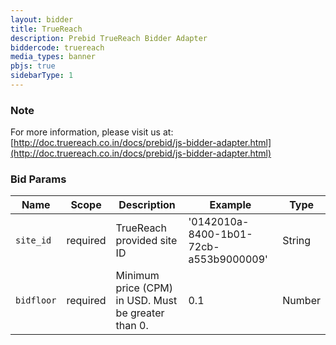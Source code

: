 ```yaml
---
layout: bidder
title: TrueReach
description: Prebid TrueReach Bidder Adapter
biddercode: truereach
media_types: banner
pbjs: true
sidebarType: 1
---
```


### Note

For more information, please visit us at: [http://doc.truereach.co.in/docs/prebid/js-bidder-adapter.html](http://doc.truereach.co.in/docs/prebid/js-bidder-adapter.html)

### Bid Params


| Name        | Scope    | Description                                          | Example                                | Type   |
|-------------|----------|------------------------------------------------------|----------------------------------------|--------|
| `site_id`   | required | TrueReach provided site ID                           | '0142010a-8400-1b01-72cb-a553b9000009' | String |
| `bidfloor`  | required | Minimum price (CPM) in USD. Must be greater than 0.  |                  0.1                   | Number |
